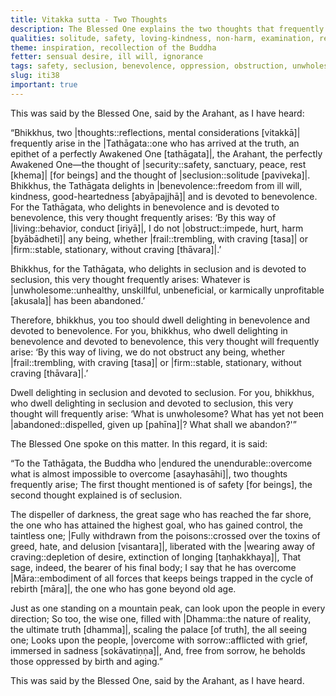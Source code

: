 ```yaml
---
title: Vitakka sutta - Two Thoughts
description: The Blessed One explains the two thoughts that frequently arise in him - the thought of safety for beings and the thought of seclusion.
qualities: solitude, safety, loving-kindness, non-harm, examination, recollection of the Buddha, sorrow-free
theme: inspiration, recollection of the Buddha
fetter: sensual desire, ill will, ignorance
tags: safety, seclusion, benevolence, oppression, obstruction, unwholesome, Māra, Dhamma, wisdom, craving, aging, birth, liberation, iti, iti28-49
slug: iti38
important: true
---
```


This was said by the Blessed One, said by the Arahant, as I have heard:

“Bhikkhus, two |thoughts::reflections, mental considerations [vitakkā]| frequently arise in the |Tathāgata::one who has arrived at the truth, an epithet of a perfectly Awakened One [tathāgata]|, the Arahant, the perfectly Awakened One—the thought of |security::safety, sanctuary, peace, rest [khema]| [for beings] and the thought of |seclusion::solitude [paviveka]|. Bhikkhus, the Tathāgata delights in |benevolence::freedom from ill will, kindness, good-heartedness [abyāpajjhā]| and is devoted to benevolence. For the Tathāgata, who delights in benevolence and is devoted to benevolence, this very thought frequently arises: ‘By this way of |living::behavior, conduct [iriyā]|, I do not |obstruct::impede, hurt, harm [byābādheti]| any being, whether |frail::trembling, with craving [tasa]| or |firm::stable, stationary, without craving [thāvara]|.’

Bhikkhus, for the Tathāgata, who delights in seclusion and is devoted to seclusion, this very thought frequently arises: Whatever is |unwholesome::unhealthy, unskillful, unbeneficial, or karmically unprofitable [akusala]| has been abandoned.’

Therefore, bhikkhus, you too should dwell delighting in benevolence and devoted to benevolence. For you, bhikkhus, who dwell delighting in benevolence and devoted to benevolence, this very thought will frequently arise: ‘By this way of living, we do not obstruct any being, whether |frail::trembling, with craving [tasa]| or |firm::stable, stationary, without craving [thāvara]|.’

Dwell delighting in seclusion and devoted to seclusion. For you, bhikkhus, who dwell delighting in seclusion and devoted to seclusion, this very thought will frequently arise: ‘What is unwholesome? What has yet not been |abandoned::dispelled, given up [pahīna]|? What shall we abandon?'”

The Blessed One spoke on this matter. In this regard, it is said:

“To the Tathāgata, the Buddha who |endured the unendurable::overcome what is almost impossible to overcome [asayhasāhi]|,
two thoughts frequently arise;
The first thought mentioned is of safety [for beings],
the second thought explained is of seclusion.

The dispeller of darkness, the great sage who has reached the far shore,
the one who has attained the highest goal, who has gained control, the taintless one;
|Fully withdrawn from the poisons::crossed over the toxins of greed, hate, and delusion [visantara]|, liberated with the |wearing away of craving::depletion of desire, extinction of longing [taṇhakkhaya]|,
That sage, indeed, the bearer of his final body;
I say that he has overcome |Māra::embodiment of all forces that keeps beings trapped in the cycle of rebirth [māra]|, the one who has gone beyond old age.

Just as one standing on a mountain peak,
can look upon the people in every direction;
So too, the wise one, filled with |Dhamma::the nature of reality, the ultimate truth [dhamma]|,
scaling the palace [of truth], the all seeing one;
Looks upon the people, |overcome with sorrow::afflicted with grief, immersed in sadness [sokāvatiṇṇa]|,
And, free from sorrow, he beholds those oppressed by birth and aging.”

This was said by the Blessed One, said by the Arahant, as I have heard.